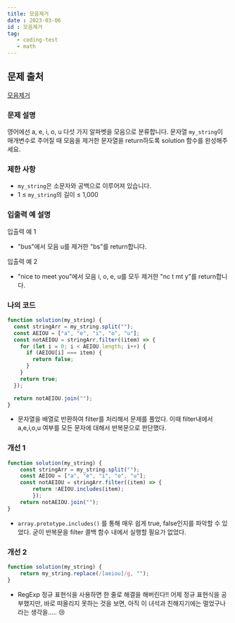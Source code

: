 ```yaml
---
title: 모음제거
date : 2023-03-06
id : 모음제거
tag: 
   - coding-test
   - math
---
```


## 문제 출처

<a href="https://school.programmers.co.kr/learn/courses/30/lessons/120849" target="_blank" className="source">모음제거</a>

### **문제 설명**

영어에선 a, e, i, o, u 다섯 가지 알파벳을 모음으로 분류합니다. 문자열 `my_string`이 매개변수로 주어질 때 모음을 제거한 문자열을 return하도록 solution 함수를 완성해주세요.

### 제한 사항

- `my_string`은 소문자와 공백으로 이루어져 있습니다.
- 1 ≤ `my_string`의 길이 ≤ 1,000

### 입출력 예 설명

입출력 예 1

- "bus"에서 모음 u를 제거한 "bs"를 return합니다.

입출력 예 2

- "nice to meet you"에서 모음 i, o, e, u를 모두 제거한 "nc t mt y"를 return합니다.


### 나의 코드

```jsx
function solution(my_string) {
  const stringArr = my_string.split("");
  const AEIOU = ["a", "e", "i", "o", "u"];
  const notAEIOU = stringArr.filter((item) => {
    for (let i = 0; i < AEIOU.length; i++) {
      if (AEIOU[i] === item) {
        return false;
      }
    }
    return true;
  });

  return notAEIOU.join("");
}
```

- 문자열을 배열로 반환하여 filter를 처리해서 문제를 풀었다. 이때 filter내에서 a,e,i,o,u 여부를 모든 문자에 대해서 반복문으로 판단했다.

### 개선 1

```jsx
function solution(my_string) {
	const stringArr = my_string.split("");
	const AEIOU = ["a", "e", "i", "o", "u"];
	const notAEIOU = stringArr.filter((item) => {
		return !AEIOU.includes(item);
		});
	return notAEIOU.join("");
}
```

- `array.prototype.includes()` 를 통해 매우 쉽게 true, false인지를 파악할 수 있었다. 굳이 반복문을 filter 콜백 함수 내에서 실행할 필요가 없었다.

### 개선 2

```jsx
function solution(my_string) {
	return my_string.replace(/[aeiou]/g, "");
}
```

- RegExp 정규 표현식을 사용하면 한 줄로 해결을 해버린다!! 어제 정규 표현식을 공부했지만, 바로 떠올리지 못하는 것을 보면, 아직 이 녀석과 친해지기에는 멀었구나라는 생각을….. 😢